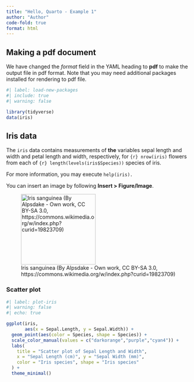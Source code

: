 ```yaml
---
title: "Hello, Quarto - Example 1"
author: "Author"
code-fold: true
format: html
---
```


## Making a pdf document

We have changed the *format* field in the YAML heading to **pdf** to make the output file in pdf format. Note that you may need additional packages installed for rendering to pdf file.

```r
#| label: load-new-packages
#| include: true
#| warning: false

library(tidyverse)
data(iris)
```

## Iris data

The `iris` data contains measurements of **the** variables sepal length and width and petal length and width, respectively, for `{r} nrow(iris)` flowers from each of `{r} length(levels(iris$Species))` species of iris.

For more information, you may execute `help(iris).`

You can insert an image by following **Insert \> Figure/Image**.

![Iris sanguinea (By Alpsdake - Own work, CC BY-SA 3.0, https://commons.wikimedia.org/w/index.php?curid=19823709)](Iris_sanguinea.jpeg){width="201" height="190"}

### Scatter plot

```r
#| label: plot-iris
#| warning: false
#| echo: true

ggplot(iris, 
       aes(x = Sepal.Length, y = Sepal.Width)) +
  geom_point(aes(color = Species, shape = Species)) +
  scale_color_manual(values = c("darkorange","purple","cyan4")) +
  labs(
    title = "Scatter plot of Sepal Length and Width",
    x = "Sepal Length (cm)", y = "Sepal Width (mm)",
    color = "Iris species", shape = "Iris species"
  ) +
  theme_minimal()
```

